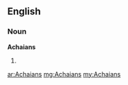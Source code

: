 ==English==

===Noun===
'''Achaians'''

# {{plural of|[[Achaian]]}}

[[ar:Achaians]]
[[mg:Achaians]]
[[my:Achaians]]